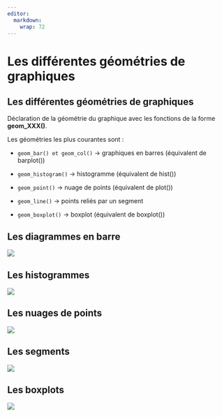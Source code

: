 ```yaml
---
editor: 
  markdown: 
    wrap: 72
---
```


# Les différentes géométries de graphiques {.backgroundTitre}

## Les différentes géométries de graphiques

Déclaration de la géométrie du graphique avec les fonctions de la forme
**geom_XXX()**.

Les géométries les plus courantes sont :

-   `geom_bar() et geom_col()` → graphiques en barres (équivalent de
    barplot())

-   `geom_histogram()` → histogramme (équivalent de hist())

-   `geom_point()` → nuage de points (équivalent de plot())

-   `geom_line()` → points reliés par un segment

-   `geom_boxplot()` → boxplot (équivalent de boxplot())

## Les diagrammes en barre

![](img/clipboard-exemple1.png){fig-align="center"}

## Les histogrammes

![](img/clipboard-exemple2.png){fig-align="center"}

## Les nuages de points

![](img/clipboard-exemple3.png){fig-align="center"}

## Les segments

![](img/clipboard-exemple4.png){fig-align="center"}

## Les boxplots

![](img/clipboard-exemple5.png){fig-align="center"}
